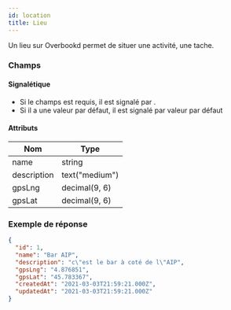 ```yaml
---
id: location
title: Lieu
---
```



Un lieu sur Overbookd permet de situer une activité, une tache.

### Champs

#### Signalétique

+ Si le champs est requis, il est signalé par <Required />.
+ Si il a une valeur par défaut, il est signalé par <DefaultValue>valeur par défaut</DefaultValue>

#### Attributs

Nom | Type
--- | ---
<Name>name</Name>  <Required /> | string 
<Name>description</Name>   | text("medium") 
<Name>gpsLng</Name>  <Required /> | decimal(9, 6) 
<Name>gpsLat</Name>  <Required /> | decimal(9, 6)

### Exemple de réponse

```json
{
  "id": 1,
  "name": "Bar AIP",
  "description": "c\"est le bar à coté de l\"AIP",
  "gpsLng": "4.876851",
  "gpsLat": "45.783367",
  "createdAt": "2021-03-03T21:59:21.000Z",
  "updatedAt": "2021-03-03T21:59:21.000Z"
}
```